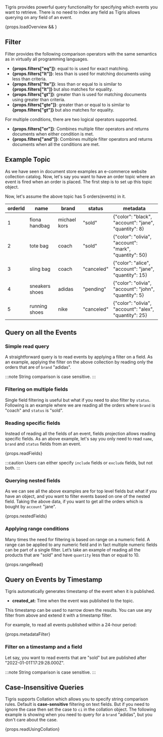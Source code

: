 
Tigris provides powerful query functionality for specifying which events you want to retrieve. There is no need to
index any field as Tigris allows querying on any field of an event.

<div>{props.loadOverview && <QueryingOverview />}</div>

## Filter

Filter provides the following comparison operators with the same semantics as in virtually all programming languages.

- <b>{props.filters["eq"]}</b>: equal to is used for exact matching.
- <b>{props.filters["lt"]}</b>: less than is used for matching documents using
  less than criteria.
- <b>{props.filters["lte"]}</b>: less than or equal to is similar to <b>
    {props.filters["lt"]}
  </b> but also matches for equality.
- <b>{props.filters["gt"]}</b>: greater than is used for matching documents
  using greater than criteria.
- <b>{props.filters["gte"]}</b>: greater than or equal to is similar to <b>
    {props.filters["gt"]}
  </b> but also matches for equality.

For multiple conditions, there are two logical operators supported.

- <b>{props.filters["or"]}</b>: Combines multiple filter operators and returns
  documents when either condition is met.
- <b>{props.filters["and"]}</b>: Combines multiple filter operators and returns
  documents when all the conditions are met.

## Example Topic

As we have seen in document store examples an e-commerce website collection catalog. Now, let's say you want to have an
order topic where an event is fired when an order is placed. The first step is to set up this topic object.

<AsyncCodeBlock
  codeLang={props.codeLang}
  defaultExample={props.createCollection}
  asyncExample={props.asyncCreateCollection}
/>

Now, let's assume the above topic has 5 orders(events) in it.

| orderId | name           | brand        | status     | metadata                                               |
| ------- | -------------- | ------------ | ---------- | ------------------------------------------------------ |
| 1       | fiona handbag  | michael kors | "sold"     | {"color": "black", "account": "jane", "quantity": 8}   |
| 2       | tote bag       | coach        | "sold"     | {"color": "olivia", "account": "mark", "quantity": 50} |
| 3       | sling bag      | coach        | "canceled" | {"color": "alice", "account": "jane", "quantity": 15}  |
| 4       | sneakers shoes | adidas       | "pending"  | {"color": "olivia", "account": "john", "quantity": 5}  |
| 5       | running shoes  | nike         | "canceled" | {"color": "olivia", "account": "alex", "quantity": 25} |

## Query on all the Events

### Simple read query

A straightforward query is to read events by applying a filter on a field. As an example, applying the filter on the
above collection by reading only the orders that are of `brand` "adidas".

<AsyncCodeBlock
  codeLang={props.codeLang}
  defaultExample={props.readOne}
  asyncExample={props.asyncReadOne}
/>

:::note
String comparison is case sensitive.
:::

### Filtering on multiple fields

Single field filtering is useful but what if you need to also filter by `status`. Following is an example where we are
reading all the orders where `brand` is "coach" and `status` is "sold".

<AsyncCodeBlock
  codeLang={props.codeLang}
  defaultExample={props.multipleFields}
  asyncExample={props.asyncMultipleFields}
/>

### Reading specific fields

Instead of reading all the fields of an event, fields projection allows reading specific fields. As an above example,
let's say you only need to read `name`, `brand` and `status` fields from an event.

<CodeBlock language={props.codeLang}>{props.readFields}</CodeBlock>

:::caution
Users can either specify `include` fields or `exclude` fields, but not both.
:::

### Querying nested fields

As we can see all the above examples are for top level fields but what if you have an object, and you want to filter
events based on one of the nested field. Taking the above data, if you want to get all the orders which is bought by
`account` "jane".

<CodeBlock language={props.codeLang}>{props.nestedFields}</CodeBlock>

### Applying range conditions

Many times the need for filtering is based on range on a numeric field. A range can be applied to any numeric field and
in fact multiple numeric fields can be part of a single filter. Let’s take an example of reading all the products that
are "sold" and have `quantity` less than or equal to 10.

<CodeBlock language={props.codeLang}>{props.rangeRead}</CodeBlock>

## Query on Events by Timestamp

Tigris automatically generates timestamp of the event when it is published.

- **created_at:** Time when the event was published to the topic.

This timestamp can be used to narrow down the results. You can use any filter from above and extend it with a timestamp
filter.

For example, to read all events published within a 24-hour period:

<CodeBlock language={props.codeLang}>{props.metadataFilter}</CodeBlock>

### Filter on a timestamp and a field

Let say, you want to read events that are "sold" but are published after "2022-01-01T17:29:28.000Z".

<AsyncCodeBlock
  codeLang={props.codeLang}
  defaultExample={props.timestampAndStatus}
  asyncExample={props.asyncTimestampAndStatus}
/>

:::note
String comparison is case sensitive.
:::

## Case-Insensitive Queries

Tigris supports Collation which allows you to specify string comparison rules. Default is **case-sensitive** filtering on
text fields. But if you need to ignore the case then set the case to `ci` in the collation object. The following example is
showing when you need to query for a `brand` "adidas", but you don't care about the case.

<CodeBlock language={props.codeLang}>{props.readUsingCollation}</CodeBlock>
